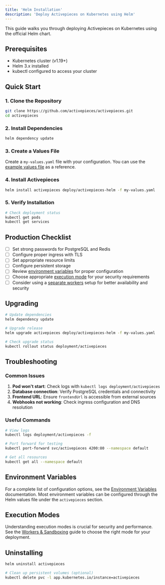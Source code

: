 ```yaml
---
title: 'Helm Installation'
description: 'Deploy Activepieces on Kubernetes using Helm'
---
```


This guide walks you through deploying Activepieces on Kubernetes using the official Helm chart.

## Prerequisites

- Kubernetes cluster (v1.19+)
- Helm 3.x installed
- kubectl configured to access your cluster

## Quick Start

### 1. Clone the Repository

```bash
git clone https://github.com/activepieces/activepieces.git
cd activepieces
```

### 2. Install Dependencies

```bash
helm dependency update
```

### 3. Create a Values File

Create a `my-values.yaml` file with your configuration. You can use the [example values file](https://github.com/activepieces/activepieces/blob/main/deploy/activepieces-helm/values.yaml) as a reference.

### 4. Install Activepieces

```bash
helm install activepieces deploy/activepieces-helm -f my-values.yaml
```

### 5. Verify Installation

```bash
# Check deployment status
kubectl get pods
kubectl get services

```

## Production Checklist

- [ ] Set strong passwords for PostgreSQL and Redis
- [ ] Configure proper ingress with TLS
- [ ] Set appropriate resource limits
- [ ] Configure persistent storage
- [ ] Review [environment variables](/docs/install/configuration/environment-variables) for proper configuration
- [ ] Choose appropriate [execution mode](/docs/install/architecture/workers) for your security requirements
- [ ] Consider using a [separate workers](/docs/install/configuration/separate-workers) setup for better availability and security

## Upgrading

```bash
# Update dependencies
helm dependency update

# Upgrade release
helm upgrade activepieces deploy/activepieces-helm -f my-values.yaml

# Check upgrade status
kubectl rollout status deployment/activepieces
```

## Troubleshooting

### Common Issues

1. **Pod won't start**: Check logs with `kubectl logs deployment/activepieces`
2. **Database connection**: Verify PostgreSQL credentials and connectivity
3. **Frontend URL**: Ensure `frontendUrl` is accessible from external sources
4. **Webhooks not working**: Check ingress configuration and DNS resolution

### Useful Commands

```bash
# View logs
kubectl logs deployment/activepieces -f

# Port forward for testing
kubectl port-forward svc/activepieces 4200:80 --namespace default

# Get all resources
kubectl get all --namespace default
```

## Environment Variables

For a complete list of configuration options, see the [Environment Variables](/docs/install/configuration/environment-variables) documentation. Most environment variables can be configured through the Helm values file under the `activepieces` section.

## Execution Modes

Understanding execution modes is crucial for security and performance. See the [Workers & Sandboxing](/docs/install/architecture/workers) guide to choose the right mode for your deployment.

## Uninstalling

```bash
helm uninstall activepieces

# Clean up persistent volumes (optional)
kubectl delete pvc -l app.kubernetes.io/instance=activepieces
```
